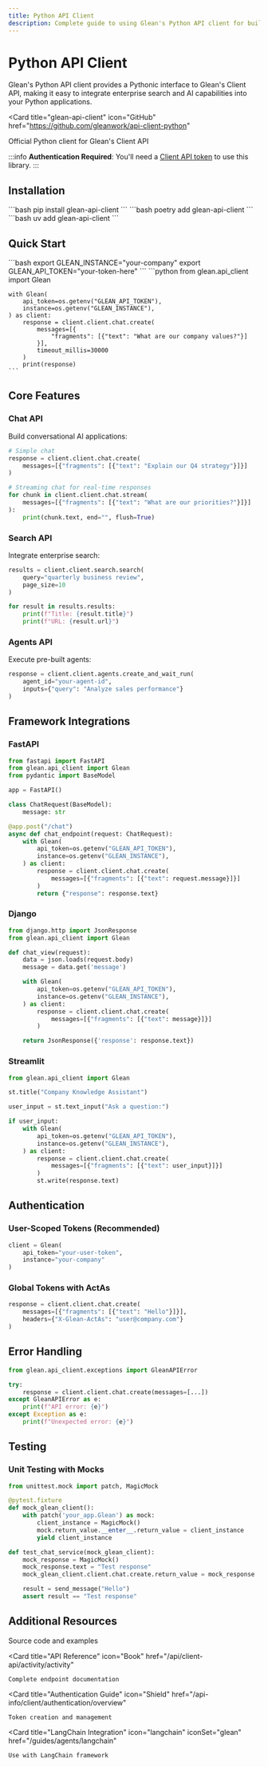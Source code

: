 ```yaml
---
title: Python API Client
description: Complete guide to using Glean's Python API client for building search and chat applications
---
```



# Python API Client

Glean's Python API client provides a Pythonic interface to Glean's Client API, making it easy to integrate enterprise search and AI capabilities into your Python applications.

<Card
  title="glean-api-client"
  icon="GitHub"
  href="https://github.com/gleanwork/api-client-python"
>
  Official Python client for Glean's Client API
</Card>

:::info
**Authentication Required**: You'll need a [Client API token](/api-info/client/authentication/overview) to use this library.
:::

## Installation

<Tabs>
  <TabItem value="pip" label="pip">
    ```bash pip install glean-api-client ```
  </TabItem>
  <TabItem value="poetry" label="poetry">
    ```bash poetry add glean-api-client ```
  </TabItem>
  <TabItem value="uv" label="uv">
    ```bash uv add glean-api-client ```
  </TabItem>
</Tabs>

## Quick Start

<Steps>
  <Step title="Set up environment variables">
    ```bash
    export GLEAN_INSTANCE="your-company"
    export GLEAN_API_TOKEN="your-token-here"
    ```
  </Step>
  
  <Step title="Basic usage">
    ```python
    from glean.api_client import Glean

    with Glean(
        api_token=os.getenv("GLEAN_API_TOKEN"),
        instance=os.getenv("GLEAN_INSTANCE"),
    ) as client:
        response = client.client.chat.create(
            messages=[{
                "fragments": [{"text": "What are our company values?"}]
            }],
            timeout_millis=30000
        )
        print(response)
    ```

  </Step>
</Steps>

## Core Features

### Chat API

Build conversational AI applications:

```python
# Simple chat
response = client.client.chat.create(
    messages=[{"fragments": [{"text": "Explain our Q4 strategy"}]}]
)

# Streaming chat for real-time responses
for chunk in client.client.chat.stream(
    messages=[{"fragments": [{"text": "What are our priorities?"}]}]
):
    print(chunk.text, end="", flush=True)
```

### Search API

Integrate enterprise search:

```python
results = client.client.search.search(
    query="quarterly business review",
    page_size=10
)

for result in results.results:
    print(f"Title: {result.title}")
    print(f"URL: {result.url}")
```

### Agents API

Execute pre-built agents:

```python
response = client.client.agents.create_and_wait_run(
    agent_id="your-agent-id",
    inputs={"query": "Analyze sales performance"}
)
```

## Framework Integrations

### FastAPI

```python
from fastapi import FastAPI
from glean.api_client import Glean
from pydantic import BaseModel

app = FastAPI()

class ChatRequest(BaseModel):
    message: str

@app.post("/chat")
async def chat_endpoint(request: ChatRequest):
    with Glean(
        api_token=os.getenv("GLEAN_API_TOKEN"),
        instance=os.getenv("GLEAN_INSTANCE"),
    ) as client:
        response = client.client.chat.create(
            messages=[{"fragments": [{"text": request.message}]}]
        )
        return {"response": response.text}
```

### Django

```python
from django.http import JsonResponse
from glean.api_client import Glean

def chat_view(request):
    data = json.loads(request.body)
    message = data.get('message')

    with Glean(
        api_token=os.getenv("GLEAN_API_TOKEN"),
        instance=os.getenv("GLEAN_INSTANCE"),
    ) as client:
        response = client.client.chat.create(
            messages=[{"fragments": [{"text": message}]}]
        )

    return JsonResponse({'response': response.text})
```

### Streamlit

```python
from glean.api_client import Glean

st.title("Company Knowledge Assistant")

user_input = st.text_input("Ask a question:")

if user_input:
    with Glean(
        api_token=os.getenv("GLEAN_API_TOKEN"),
        instance=os.getenv("GLEAN_INSTANCE"),
    ) as client:
        response = client.client.chat.create(
            messages=[{"fragments": [{"text": user_input}]}]
        )
        st.write(response.text)
```

## Authentication

### User-Scoped Tokens (Recommended)

```python
client = Glean(
    api_token="your-user-token",
    instance="your-company"
)
```

### Global Tokens with ActAs

```python
response = client.client.chat.create(
    messages=[{"fragments": [{"text": "Hello"}]}],
    headers={"X-Glean-ActAs": "user@company.com"}
)
```

## Error Handling

```python
from glean.api_client.exceptions import GleanAPIError

try:
    response = client.client.chat.create(messages=[...])
except GleanAPIError as e:
    print(f"API error: {e}")
except Exception as e:
    print(f"Unexpected error: {e}")
```

## Testing

### Unit Testing with Mocks

```python
from unittest.mock import patch, MagicMock

@pytest.fixture
def mock_glean_client():
    with patch('your_app.Glean') as mock:
        client_instance = MagicMock()
        mock.return_value.__enter__.return_value = client_instance
        yield client_instance

def test_chat_service(mock_glean_client):
    mock_response = MagicMock()
    mock_response.text = "Test response"
    mock_glean_client.client.chat.create.return_value = mock_response

    result = send_message("Hello")
    assert result == "Test response"
```

## Additional Resources

<CardGroup cols={2}>
  <Card
    title="GitHub Repository"
    icon="GitHub"
    href="https://github.com/gleanwork/api-client-python"
  >
    Source code and examples
  </Card>

  <Card
    title="API Reference"
    icon="Book"
    href="/api/client-api/activity/activity"
  >
    Complete endpoint documentation
  </Card>

  <Card
    title="Authentication Guide"
    icon="Shield"
    href="/api-info/client/authentication/overview"
  >
    Token creation and management
  </Card>

  <Card
    title="LangChain Integration"
    icon="langchain"
    iconSet="glean"
    href="/guides/agents/langchain"
  >
    Use with LangChain framework
  </Card>
</CardGroup>
